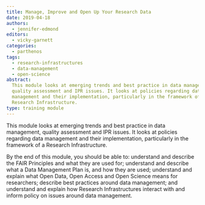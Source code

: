 ```yaml
---
title: Manage, Improve and Open Up Your Research Data
date: 2019-04-18
authors:
  - jennifer-edmond
editors:
  - vicky-garnett
categories:
  - parthenos
tags:
  - research-infrastructures
  - data-management
  - open-science
abstract:
  This module looks at emerging trends and best practice in data management,
  quality assessment and IPR issues. It looks at policies regarding data
  management and their implementation, particularly in the framework of a
  Research Infrastructure.
type: training module
---
```


This module looks at emerging trends and best practice in data management,
quality assessment and IPR issues. It looks at policies regarding data
management and their implementation, particularly in the framework of a Research
Infrastructure.

By the end of this module, you should be able to: understand and describe the
FAIR Principles and what they are used for; understand and describe what a Data
Management Plan is, and how they are used; understand and explain what Open
Data, Open Access and Open Science means for researchers; describe best
practices around data management; and understand and explain how Research
Infrastructures interact with and inform policy on issues around data
management.

<CTA
  title="Interested in learning more?"
  subtitle="Check out Manage, Improve and Open Up Your Research Data on PARTHENOS"
  url="http://training.parthenos-project.eu/sample-page/manage-improve-and-open-up-your-research-and-data/"
/>
